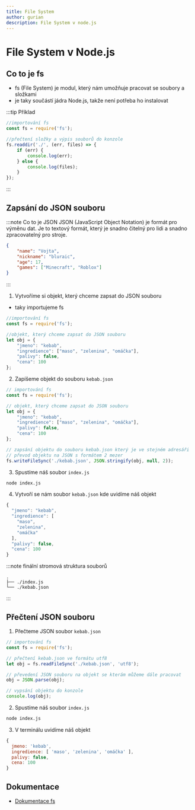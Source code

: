 ```yaml
---
title: File System
author: gurian
description: File System v node.js
---
```


# File System v Node.js

## Co to je fs

- fs (File System) je modul, který nám umožňuje pracovat se soubory a složkami
- je taky součástí jádra Node.js, takže není potřeba ho instalovat

:::tip Příklad
```js
//importování fs
const fs = require('fs');

//přečtení složky a výpis souborů do konzole
fs.readdir('./', (err, files) => {
    if (err) {
        console.log(err);
    } else {
        console.log(files);
    }
});
```
:::

## Zapsání do JSON souboru

:::note Co to je JSON
JSON (JavaScript Object Notation) je formát pro výměnu dat. Je to textový formát, který je snadno čitelný pro lidi a snadno zpracovatelný pro stroje.
```json title="Příklad JSON souboru"
{
    "name": "Vojta",
    "nickname": "bluraic",
    "age": 17,
    "games": ["Minecraft", "Roblox"]
}
```
:::

1. Vytvoříme si objekt, který chceme zapsat do JSON souboru
- taky importujeme fs
```js
//importování fs
const fs = require('fs');

//objekt, který chceme zapsat do JSON souboru
let obj = {
    "jmeno": "kebab",
    "ingredience": ["maso", "zelenina", "omáčka"],
    "palivy": false,
    "cena": 100
};
```

2. Zapíšeme objekt do souboru `kebab.json`

```js title="index.js"
// importování fs
const fs = require('fs');

// objekt, který chceme zapsat do JSON souboru
let obj = {
    "jmeno": "kebab",
    "ingredience": ["maso", "zelenina", "omáčka"],
    "palivy": false,
    "cena": 100
};

// zapsání objektu do souboru kebab.json který je ve stejném adresáři
// převod objektu na JSON s formátem 2 mezer
fs.writeFileSync('./kebab.json', JSON.stringify(obj, null, 2));
```

3. Spustíme náš soubor `index.js`

```sh title="Terminál"
node index.js
```

4. Vytvoří se nám soubor `kebab.json` kde uvidíme náš objekt

```js title="kebab.json"
{
  "jmeno": "kebab",
  "ingredience": [
    "maso",
    "zelenina",
    "omáčka"
  ],
  "palivy": false,
  "cena": 100
}
```

:::note finální stromová struktura souborů
```
.
├── ./index.js
└── ./kebab.json
```
:::

## Přečtení JSON souboru

1. Přečteme JSON soubor `kebab.json`

```js title="index.js"
// importování fs
const fs = require('fs');

// přečtení kebab.json ve formátu utf8
let obj = fs.readFileSync('./kebab.json', 'utf8');

// převedení JSON souboru na objekt se kterám můžeme dále pracovat
obj = JSON.parse(obj);

// vypsání objektu do konzole
console.log(obj);
```

2. Spustíme náš soubor `index.js`

```sh title="Terminál"
node index.js
```

3. V terminálu uvidíme náš objekt

```js title="Terminál"
{
  jmeno: 'kebab',
  ingredience: [ 'maso', 'zelenina', 'omáčka' ],
  palivy: false,
  cena: 100
}
```


## Dokumentace

- [Dokumentace fs](https://nodejs.org/dist/latest-v16.x/docs/api/fs.html)